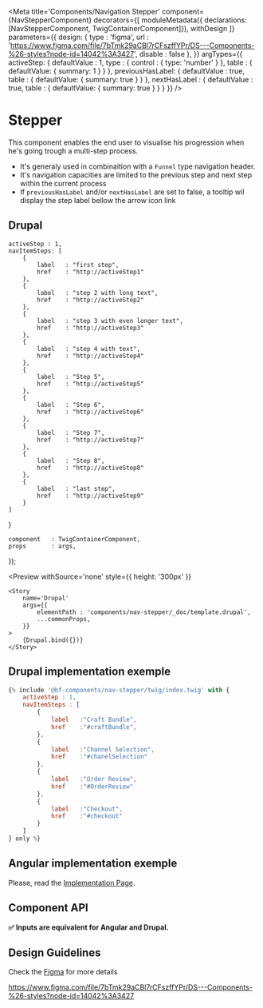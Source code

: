 





<Meta
    title='Components/Navigation Stepper'
    component={NavStepperComponent}
    decorators={[
        moduleMetadata({ declarations: [NavStepperComponent, TwigContainerComponent]}),
        withDesign
    ]}
    parameters={{
        design: {
            type    : 'figma',
            url     : 'https://www.figma.com/file/7bTmk29aCBl7rCFszffYPr/DS---Components-%26-styles?node-id=14042%3A3427',
            disable : false
        },
    }}
    argTypes={{
        activeStep: {
            defaultValue    : 1,
            type            : { control : { type: 'number' } },
            table           : { defaultValue: { summary: 1 } }
        },
        previousHasLabel: {
            defaultValue    : true,
            table           : { defaultValue: { summary: true } }
        },
        nextHasLabel    : {
            defaultValue    : true,
            table           : { defaultValue: { summary: true } }
        }
    }}
/>

# Stepper

 This component enables the end user to visualise his progression when he's going trough a multi-step process.
 - It's generaly used in combinaition with a `Funnel` type navigation header.
 - It's navigation capacities are limited to the previous step and next step within the current process
 - If `previousHasLabel` and/or `nextHasLabel` are set to false, a tooltip wil display the step label bellow the arrow icon link

## Drupal
    activeStep : 1,
    navItemSteps: [
        {
            label   : "first step",
            href    : "http://activeStep1"
        },
        {
            label   : "step 2 with long text",
            href    : "http://activeStep2"
        },
        {
            label   : "step 3 with even longer text",
            href    : "http://activeStep3"
        },
        {
            label   : "step 4 with text",
            href    : "http://activeStep4"
        },
        {
            label   : "Step 5",
            href    : "http://activeStep5"
        },
        {
            label   : "Step 6",
            href    : "http://activeStep6"
        },
        {
            label   : "Step 7",
            href    : "http://activeStep7"
        },
        {
            label   : "Step 8",
            href    : "http://activeStep8"
        },
        {
            label   : "last step",
            href    : "http://activeStep9"
        }
    ]
}

    component   : TwigContainerComponent,
    props       : args,
});

<Preview
    withSource='none'
    style={{ height: '300px' }}
>
    <Story
        name='Drupal'
        args={{
            elementPath : 'components/nav-stepper/_doc/template.drupal',
            ...commonProps,
        }}
    >
        {Drupal.bind({})}
    </Story>
</Preview>


## Drupal implementation exemple

```jsx
{% include '@bf-components/nav-stepper/twig/index.twig' with {
    activeStep : 1,
    navItemSteps : [
        {
            label   :"Craft Bundle",
            href    :"#craftBundle",
        },
        {
            label   :"Channel Selection",
            href    :"#chanelSelection"
        },
        {
            label   :"Order Review",
            href    :"#OrderReview"
        },
        {
            label   :"Checkout",
            href    :"#checkout"
        }
    ]
} only %}
```



## Angular implementation exemple

Please, read the [Implementation Page](/?path=/docs/implementation-angular--page).



## Component API

**✅ Inputs are equivalent for Angular and Drupal.**

<Props of={NavStepperComponent} />


## Design Guidelines

Check the [Figma](https://www.figma.com/file/qpI1TDuVG9ciRWsoOIQ93x/Navigation?node-id=939%3A1615) for more details

https://www.figma.com/file/7bTmk29aCBl7rCFszffYPr/DS---Components-%26-styles?node-id=14042%3A3427

